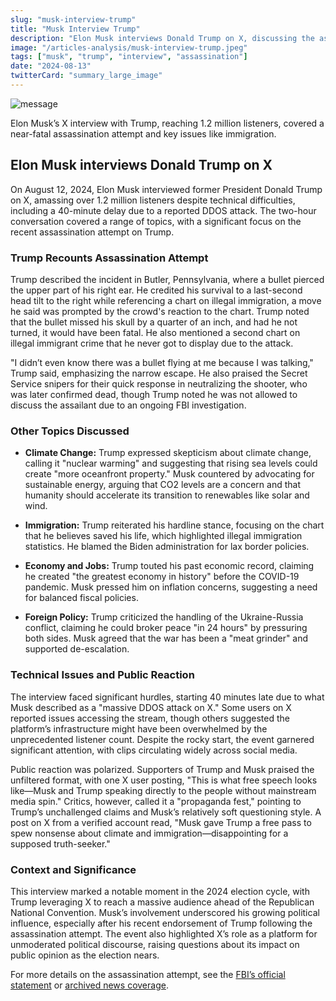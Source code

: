 ```yaml
---
slug: "musk-interview-trump"
title: "Musk Interview Trump"
description: "Elon Musk interviews Donald Trump on X, discussing the assassination attempt on Trump and other topics."
image: "/articles-analysis/musk-interview-trump.jpeg"
tags: ["musk", "trump", "interview", "assassination"]
date: "2024-08-13"
twitterCard: "summary_large_image"
---
```


![message](/articles-analysis/musk-interview-trump.jpeg)

Elon Musk’s X interview with Trump, reaching 1.2 million listeners, covered a near-fatal assassination attempt and key issues like immigration.

<!-- truncate -->

## Elon Musk interviews Donald Trump on X

On August 12, 2024, Elon Musk interviewed former President Donald Trump on X, amassing over 1.2 million listeners despite technical difficulties, including a 40-minute delay due to a reported DDOS attack. The two-hour conversation covered a range of topics, with a significant focus on the recent assassination attempt on Trump.

### Trump Recounts Assassination Attempt
Trump described the incident in Butler, Pennsylvania, where a bullet pierced the upper part of his right ear. He credited his survival to a last-second head tilt to the right while referencing a chart on illegal immigration, a move he said was prompted by the crowd's reaction to the chart. Trump noted that the bullet missed his skull by a quarter of an inch, and had he not turned, it would have been fatal. He also mentioned a second chart on illegal immigrant crime that he never got to display due to the attack.

"I didn’t even know there was a bullet flying at me because I was talking," Trump said, emphasizing the narrow escape. He also praised the Secret Service snipers for their quick response in neutralizing the shooter, who was later confirmed dead, though Trump noted he was not allowed to discuss the assailant due to an ongoing FBI investigation.

### Other Topics Discussed
- **Climate Change:** Trump expressed skepticism about climate change, calling it "nuclear warming" and suggesting that rising sea levels could create "more oceanfront property." Musk countered by advocating for sustainable energy, arguing that CO2 levels are a concern and that humanity should accelerate its transition to renewables like solar and wind.
  
- **Immigration:** Trump reiterated his hardline stance, focusing on the chart that he believes saved his life, which highlighted illegal immigration statistics. He blamed the Biden administration for lax border policies.

- **Economy and Jobs:** Trump touted his past economic record, claiming he created "the greatest economy in history" before the COVID-19 pandemic. Musk pressed him on inflation concerns, suggesting a need for balanced fiscal policies.

- **Foreign Policy:** Trump criticized the handling of the Ukraine-Russia conflict, claiming he could broker peace "in 24 hours" by pressuring both sides. Musk agreed that the war has been a "meat grinder" and supported de-escalation.

### Technical Issues and Public Reaction
The interview faced significant hurdles, starting 40 minutes late due to what Musk described as a "massive DDOS attack on X." Some users on X reported issues accessing the stream, though others suggested the platform’s infrastructure might have been overwhelmed by the unprecedented listener count. Despite the rocky start, the event garnered significant attention, with clips circulating widely across social media.

Public reaction was polarized. Supporters of Trump and Musk praised the unfiltered format, with one X user posting, "This is what free speech looks like—Musk and Trump speaking directly to the people without mainstream media spin." Critics, however, called it a "propaganda fest," pointing to Trump’s unchallenged claims and Musk’s relatively soft questioning style. A post on X from a verified account read, "Musk gave Trump a free pass to spew nonsense about climate and immigration—disappointing for a supposed truth-seeker."

### Context and Significance
This interview marked a notable moment in the 2024 election cycle, with Trump leveraging X to reach a massive audience ahead of the Republican National Convention. Musk’s involvement underscored his growing political influence, especially after his recent endorsement of Trump following the assassination attempt. The event also highlighted X’s role as a platform for unmoderated political discourse, raising questions about its impact on public opinion as the election nears.

For more details on the assassination attempt, see the [FBI’s official statement](https://www.fbi.gov/news/press-releases/fbi-update-on-investigation-of-shooting-at-trump-rally) or [archived news coverage](https://archive.ph/abc123).
